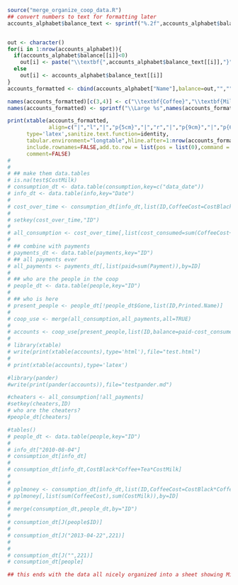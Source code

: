

```r
source("merge_organize_coop_data.R")
## convert numbers to text for formatting later
accounts_alphabet$balance_text <- sprintf("%.2f",accounts_alphabet$balance)


out <- character()
for(i in 1:nrow(accounts_alphabet)){
  if(accounts_alphabet$balance[[i]]<0) 
    out[i] <- paste("\\textbf{",accounts_alphabet$balance_text[[i]],"}",sep="")
  else
    out[i] <- accounts_alphabet$balance_text[[i]]
}
accounts_formatted <- cbind(accounts_alphabet["Name"],balance=out,"","",accounts_alphabet["ID"])

names(accounts_formatted)[c(3,4)] <- c("\\textbf{Coffee}","\\textbf{Milk}")
names(accounts_formatted) <- sprintf("\\Large %s",names(accounts_formatted))

print(xtable(accounts_formatted,
             align=c("|","l","|","p{5cm}","|","r","|","p{9cm}","|","p{6cm}","|","l","|")),
      type='latex',sanitize.text.function=identity,
      tabular.environment="longtable",hline.after=1:nrow(accounts_formatted),floating=FALSE,
      include.rownames=FALSE,add.to.row = list(pos = list(0),command = "\\hline \\endhead "),
      comment=FALSE)
# 
# 
# ## make them data.tables
# is.na(test$CostMilk)
# consumption_dt <- data.table(consumption,key=c("data_date"))
# info_dt <- data.table(info,key="Date")
# 
# cost_over_time <- consumption_dt[info_dt,list(ID,CoffeeCost=CostBlack*Coffee,CostMilk=Milk*CostMilk)]
# 
# setkey(cost_over_time,"ID")
# 
# all_consumption <- cost_over_time[,list(cost_consumed=sum(CoffeeCost+CostMilk,na.rm=TRUE)),by="ID"]
# 
# ## combine with payments
# payments_dt <- data.table(payments,key="ID")
# ## all payments ever
# all_payments <- payments_dt[,list(paid=sum(Payment)),by=ID]
# 
# ## who are the people in the coop
# people_dt <- data.table(people,key="ID")
# 
# ## who is here
# present_people <- people_dt[!people_dt$Gone,list(ID,Printed.Name)]
# 
# coop_use <- merge(all_consumption,all_payments,all=TRUE)
# 
# accounts <- coop_use[present_people,list(ID,balance=paid-cost_consumed,Printed.Name)]
# 
# library(xtable)
# write(print(xtable(accounts),type='html'),file="test.html")
# 
# print(xtable(accounts),type='latex')

#library(pander)
#write(print(pander(accounts)),file="testpander.md")

#cheaters <- all_consumption[!all_payments]
#setkey(cheaters,ID)
# who are the cheaters?
#people_dt[cheaters]

#tables()
# people_dt <- data.table(people,key="ID")
# 
# info_dt["2010-08-04"]
# consumption_dt[info_dt]
# 
# consumption_dt[info_dt,CostBlack*Coffee+Tea*CostMilk]
# 
# 
# pplmoney <- consumption_dt[info_dt,list(ID,CoffeeCost=CostBlack*Coffee,CostMilk=Tea*CostMilk)]
# pplmoney[,list(sum(CoffeeCost),sum(CostMilk)),by=ID]
# 
# merge(consumption_dt,people_dt,by="ID")
# 
# consumption_dt[J(people$ID)]
# 
# consumption_dt[J("2013-04-22",221)]
# 
# 
# consumption_dt[J("",221)]
# consumption_dt[people]

## this ends with the data all nicely organized into a sheet showing Milk and Coffee consumption.
```